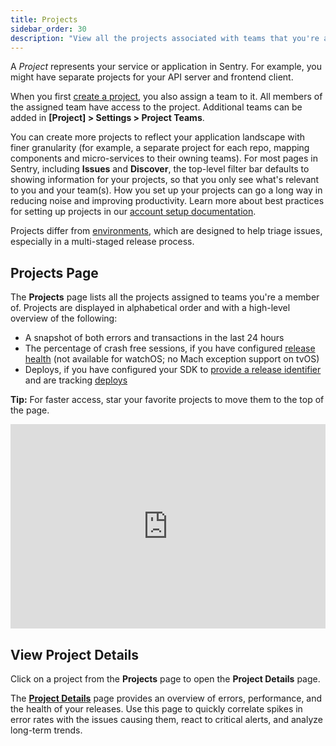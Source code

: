 ```yaml
---
title: Projects
sidebar_order: 30
description: "View all the projects associated with teams that you're a member of, then dive into their details quickly."
---
```


A _Project_ represents your service or application in Sentry. For example, you might have separate projects for your API server and frontend client.

When you first [create a project](/product/sentry-basics/integrate-frontend/create-new-project/), you also assign a team to it. All members of the assigned team have access to the project. Additional teams can be added in **[Project] > Settings > Project Teams**.

You can create more projects to reflect your application landscape with finer granularity (for example, a separate project for each repo, mapping components and micro-services to their owning teams). For most pages in Sentry, including **Issues** and **Discover**, the top-level filter bar defaults to showing information for your projects, so that you only see what's relevant to you and your team(s). How you set up your projects can go a long way in reducing noise and improving productivity. Learn more about best practices for setting up projects in our [account setup documentation](/product/accounts/getting-started/#4-create-projects).

Projects differ from [environments](/product/sentry-basics/environments/), which are designed to help triage issues, especially in a multi-staged release process.

## Projects Page

The **Projects** page lists all the projects assigned to teams you're a member of. Projects are displayed in alphabetical order and with a high-level overview of the following:

- A snapshot of both errors and transactions in the last 24 hours
- The percentage of crash free sessions, if you have configured [release health](/product/releases/health/) (not available for watchOS; no Mach exception support on tvOS)
- Deploys, if you have configured your SDK to [provide a release identifier](/platform-redirect/?next=/configuration/releases/) and are tracking [deploys](/product/cli/releases/#creating-deploys)

**Tip:** For faster access, star your favorite projects to move them to the top of the page.

<div style="position: relative; padding-bottom: calc(56.8359375% + 41px); height: 0; width: 100%">
  <iframe
    src="https://demo.arcade.software/1M7NByRziNqbjuXpkrFB?embed"
    frameborder="0"
    loading="lazy"
    webkitallowfullscreen
    mozallowfullscreen
    allowfullscreen
    style="position: absolute; top: 0; left: 0; width: 100%; height: 100%;color-scheme: light;"
    title="Projects -> Star Project"
  ></iframe>
</div>

## View Project Details

Click on a project from the **Projects** page to open the **Project Details** page.

The [**Project Details**](/product/projects/project-details/) page provides an overview of errors, performance, and the health of your releases. Use this page to quickly correlate spikes in error rates with the issues causing them, react to critical alerts, and analyze long-term trends.
